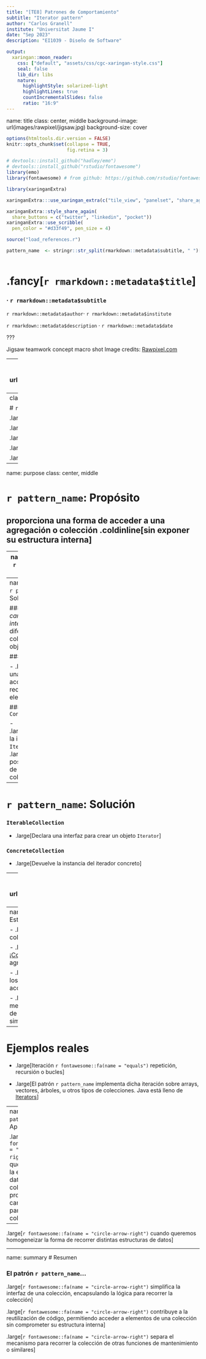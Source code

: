 ```yaml
---
title: "[TE8] Patrones de Comportamiento"
subtitle: "Iterator pattern"
author: "Carlos Granell"
institute: "Universitat Jaume I"
date: "Sep 2023" 
description: "EI1039 - Diseño de Software"

output:
  xaringan::moon_reader:
    css: ["default", "assets/css/cgc-xaringan-style.css"]
    seal: false
    lib_dir: libs
    nature:
      highlightStyle: solarized-light
      highlightLines: true
      countIncrementalSlides: false
      ratio: "16:9"
---
```


name: title
class: center, middle
background-image: url(images/rawpixel/jigsaw.jpg)
background-size: cover

```r
options(htmltools.dir.version = FALSE)
knitr::opts_chunk$set(collapse = TRUE,
                      fig.retina = 3)

# devtools::install_github("hadley/emo")
# devtools::install_github("rstudio/fontawesome")
library(emo)
library(fontawesome) # from github: https://github.com/rstudio/fontawesome

```

```r
library(xaringanExtra)

xaringanExtra:::use_xaringan_extra(c("tile_view", "panelset", "share_again", "editable"))

xaringanExtra::style_share_again(
  share_buttons = c("twitter", "linkedin", "pocket"))
xaringanExtra::use_scribble(
  pen_color = "#d33f49", pen_size = 4)
```


```r
source("load_references.r")
```

```r
pattern_name  <- stringr::str_split(rmarkdown::metadata$subtitle, " ")[[1]][1]
  
```



# .fancy[`r rmarkdown::metadata$title`]

### &#183; `r rmarkdown::metadata$subtitle`


`r rmarkdown::metadata$author`&#183; `r rmarkdown::metadata$institute`

`r rmarkdown::metadata$description` &#183; `r rmarkdown::metadata$date`


???

Jigsaw teamwork concept macro shot
Image credits: [Rawpixel.com](https://www.rawpixel.com/image/678830)

---
class: inverse, center, middle
background-image: url(images/DivingDesingPatterns21.png)
background-size: cover


???
Image credits: [refactoring.guru](https://refactoring.guru/es/design-patterns/iterator)

---
class: inverse, center, middle

# `r pattern_name` 

.large[Propósito]

.large[Problema]

.large[Solución]

.large[Estructura]

.large[Aplicabilidad]

---
name: purpose
class: center, middle

# `r pattern_name`: Propósito

## proporciona una forma de acceder a una agregación o colección .coldinline[sin exponer su estructura interna]


---
name: problem
# `r pattern_name`: Problema

### Un sistema tiene estructuras de datos diferentes (grafos, árboles, listas, etc.) que se recorren para obtener resultados similares

### Código duplicado para navegar, recorrer o iterar cada tipo de colección


---
name: solution
# `r pattern_name`: Solución

### Lo que *cambia*: la forma *interna* de iterar diferentes colecciones de objetos 


### `Iterator`

-   .large[Declara una interfaz para acceder y recorrer elementos]


### `ConcreteIterator`

-   .large[Implementa la interfaz `Iterator`]
-   .large[Sabe la posición actual de recurrido de la colección]

---
# `r pattern_name`: Solución

### `IterableCollection`

-   .large[Declara una interfaz para crear un objeto `Iterator`]


### `ConcreteCollection`

-   .large[Devuelve la instancia del iterador concreto]


---
name: structure
class: left, top
background-image: url(images/DivingDesingPatterns20.png)
background-size: contain

# Estructura

???

Image credits: [refactoring.guru](https://refactoring.guru/es/design-patterns/iterator)


---
name: structure
# `r pattern_name`: Estructura


- .large[Funciones típicas sobre colecciones de objetos]

  - .large[**Mantenimiento** ([Recuerda ¡Composite!](https://cgranell.github.io/ei1039/slides/TE6_composite.html#7)): incluye métodos para agregar y eliminar elementos] 
  
  - .large[**Recorrido** se refiere a acceder a los elementos y conocer el orden de acceso] 


- .large[`r pattern_name` separa el mecanismo para recorrer una  colección de otras funciones de mantenimiento o similares]



---
# Ejemplos reales

- .large[Iteración `r fontawesome::fa(name = "equals")` repetición, recursión o bucles] 

- .large[El patrón `r pattern_name` implementa dicha iteración sobre arrays, vectores, árboles, u otros tipos de colecciones. Java está lleno de [Iterators](https://github.com/AdoptOpenJDK/openjdk-jdk11/blob/master/src/java.base/share/classes/java/util/Iterator.java)]

---
name: aplicability
# `r pattern_name`: Aplicabilidad

.large[`r fontawesome::fa(name = "circle-arrow-right")` cuando queremos encapsular la estructura de datos de una colección y proporcionar a cambio métodos para recorrer la colección]

--

.large[`r fontawesome::fa(name = "circle-arrow-right")` cuando queremos homogeneizar la forma de recorrer distintas estructuras de datos]


---
name: summary
# Resumen

### El patrón `r pattern_name`...

.large[`r fontawesome::fa(name = "circle-arrow-right")` simplifica la interfaz de una colección, encapsulando la lógica para recorrer la colección]

.large[`r fontawesome::fa(name = "circle-arrow-right")` contribuye a la reutilización de código, permitiendo acceder a elementos de una colección sin comprometer su estructura interna]


.large[`r fontawesome::fa(name = "circle-arrow-right")` separa el mecanismo para recorrer la colección de otras funciones de mantenimiento o similares]

